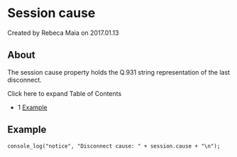 
# Session cause 

 Created by  Rebeca Maia on 2017.01.13

## About

The session cause property holds the Q.931 string representation of the last disconnect.

Click here to expand Table of Contents

* 1 [Example](#example)

## Example

```xml
console_log("notice", "Disconnect cause: " + session.cause + "\n");
```


